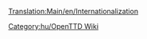 [[Translation:Main/en/Internationalization]]{{en/-}}
{{en/Bilingual box| hu
| Ez egy lista a fordítással kapcsolatos cikkekről.
| ''A listing of articles related to the translation.''}}

[[Category:hu/OpenTTD Wiki]]